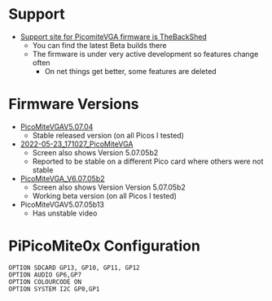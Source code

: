= Support =

* [https://www.thebackshed.com/forum/ViewTopic.php?FID=16&TID=14854 Support site for PicomiteVGA firmware is TheBackShed]
** You can find the latest Beta builds there
** The firmware is under very active development so features change often
*** On net things get better, some features are deleted

= Firmware Versions =

* [https://github.com/land-boards/RasPiPico/tree/main/PicoMite_MMBASIC/PicoMite_VGA/PicoMiteVGA_Firmware/PicoMiteVGAV5.07.04 PicoMiteVGAV5.07.04]
** Stable released version (on all Picos I tested)
* [https://github.com/land-boards/RasPiPico/tree/main/PicoMite_MMBASIC/PicoMite_VGA/PicoMiteVGA_Firmware/2022-05-23_171027_PicoMiteVGA 2022-05-23_171027_PicoMiteVGA]
** Screen also shows Version 5.07.05b2
** Reported to be stable on a different Pico card where others were not stable
* [https://github.com/land-boards/RasPiPico/tree/main/PicoMite_MMBASIC/PicoMite_VGA/PicoMiteVGA_Firmware/PicoMiteVGA_V6.07.05b2 PicoMiteVGA_V6.07.05b2]
** Screen also shows Version Version 5.07.05b2
** Working beta version (on all Picos I tested)
* PicoMiteVGAV5.07.05b13
** Has unstable video

= PiPicoMite0x Configuration =

<pre>
OPTION SDCARD GP13, GP10, GP11, GP12
OPTION AUDIO GP6,GP7
OPTION COLOURCODE ON
OPTION SYSTEM I2C GP0,GP1

</pre>
